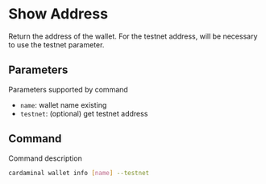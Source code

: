 # Show Address

Return the address of the wallet. For the testnet address, will be necessary to use the testnet parameter.

## Parameters

Parameters supported by command

- `name`: wallet name existing
- `testnet`: (optional) get testnet address

## Command

Command description

```sh
cardaminal wallet info [name] --testnet
```
